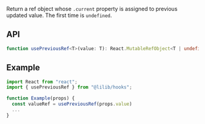Return a ref object whose `.current` property is assigned to previous updated value. The first time is `undefined`.

## API

```ts
function usePreviousRef<T>(value: T): React.MutableRefObject<T | undefined>;
```

## Example

```ts
import React from "react";
import { usePreviousRef } from "@lilib/hooks";

function Example(props) {
  const valueRef = usePreviousRef(props.value)
  ...
}
```
